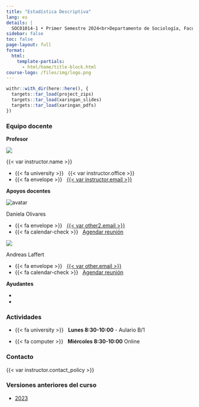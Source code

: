 ```yaml
---
title: "Estadística Descriptiva"
lang: es
details: |
  SOC01014-1 • Primer Semestre 2024<br>Departamento de Sociología, Facultad de Ciencias Sociales<br>Universidad de Chile
sidebar: false
toc: false
page-layout: full
format:
  html:
    template-partials:
      - html/home/title-block.html
course-logo: /files/img/logo.png
---
```


```r
withr::with_dir(here::here(), {
  targets::tar_load(project_zips)
  targets::tar_load(xaringan_slides)
  targets::tar_load(xaringan_pdfs)
})
```

::: {.home}

::: {.grid .course-details}

::: {.g-col-12 .g-col-sm-6 .g-col-md-4}
### Equipo docente

**Profesor**


<div class="image-cropper">
  <img src="https://ucampus.uchile.cl/d/r/usuario/ba/ba7fdee322ce6c51d3c525d12065fd48/perfil/f62c8ca06f8a62b9553cd11ea59d1238.jpg">
</div>



{{< var instructor.name >}}

- {{< fa university >}} &nbsp; {{< var instructor.office >}}
- {{< fa envelope >}} &nbsp; <a href="mailto:{{< var instructor.email >}}">{{< var instructor.email >}}</a>


**Apoyos docentes**

<div class="image-cropper">
  <img src="https://static.u-cursos.cl/r/usuario/af/af4bf2025223c7ec26f2b05853a831e8/datos_usuario/av_611aa760e705a.jpg" alt="avatar" class="profile-pic">
</div>


Daniela Olivares

- {{< fa envelope >}} &nbsp; <a href="mailto:{{< var other2.email >}}">{{< var other2.email >}}</a>
- {{< fa calendar-check >}} &nbsp; [Agendar reunión]({{< var other2.appointment_url >}})

<div class="image-cropper">
  <img src="https://ucampus.uchile.cl/d/r/usuario/5b/5b662afdc07fea74ce535d3c5e29712e/perfil/8150fe7de4d9418b59adf4d32aba4bec.jpg">
</div>


Andreas Laffert

- {{< fa envelope >}} &nbsp; <a href="mailto:{{< var other.email >}}">{{< var other.email >}}</a>
- {{< fa calendar-check >}} &nbsp; [Agendar reunión]({{< var other.appointment_url >}})

**Ayudantes**

- 
-

:::

::: {.g-col-12 .g-col-sm-6 .g-col-md-4}
### Actividades

- {{< fa university >}} &nbsp; **Lunes 8:30-10:00** - Aulario B/1

- {{< fa computer >}} &nbsp; **Miércoles 8:30-10:00** Online 

:::

::: {.g-col-12 .g-col-md-4 .contact-policy}
### Contacto

{{< var instructor.contact_policy >}}

### Versiones anteriores del curso

- [2023](https://version2023--descriptiva-facso.netlify.app/)

:::

:::


:::

